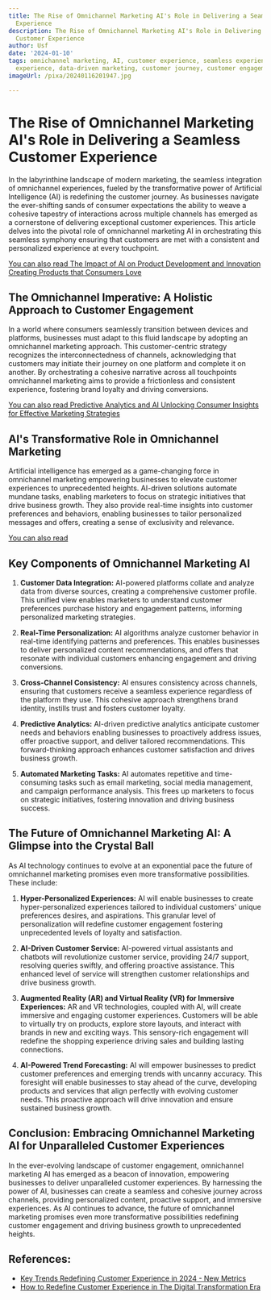 ```yaml
---
title: The Rise of Omnichannel Marketing AI's Role in Delivering a Seamless Customer
  Experience
description: The Rise of Omnichannel Marketing AI's Role in Delivering a Seamless
  Customer Experience
author: Usf
date: '2024-01-10'
tags: omnichannel marketing, AI, customer experience, seamless experience, personalized
  experience, data-driven marketing, customer journey, customer engagement
imageUrl: /pixa/20240116201947.jpg

---
```

# The Rise  of Omnichannel Marketing AI's Role in Delivering a Seamless  Customer Experience

In the labyrinthine landscape of modern marketing,  the seamless integration of omnichannel experiences, fueled  by the transformative power of Artificial Intelligence (AI) is  redefining the customer journey. As businesses navigate the ever-shifting sands of consumer expectations the  ability to weave a cohesive tapestry of interactions across multiple channels has emerged as a cornerstone of delivering exceptional customer experiences. This article delves into the pivotal role of omnichannel marketing AI in orchestrating this seamless symphony ensuring that customers  are met with a  consistent and personalized experience at every touchpoint.

[You can also read The Impact of AI on Product Development and Innovation Creating Products that Consumers Love](The%20Impact%20of%20AI%20on%20Product%20Development%20and%20Innovation%20Creating%20Products%20that%20Consumers%20Love)


## The Omnichannel Imperative: A Holistic Approach to Customer Engagement

In a world where consumers seamlessly transition between devices and platforms, businesses must adapt to this fluid  landscape by  adopting an  omnichannel marketing approach. This customer-centric strategy recognizes the interconnectedness  of  channels,  acknowledging that customers may initiate their journey on one platform  and complete it on another. By  orchestrating a cohesive narrative across all touchpoints omnichannel marketing aims to provide a frictionless and consistent experience, fostering brand loyalty and driving conversions.

[You can also read  Predictive Analytics and AI Unlocking Consumer Insights  for Effective Marketing  Strategies](Predictive%20Analytics%20and%20AI%20Unlocking%20Consumer%20Insights%20for%20Effective%20Marketing%20Strategies)


## AI's Transformative Role in Omnichannel  Marketing

Artificial intelligence  has emerged as a game-changing force in omnichannel marketing empowering businesses to elevate customer experiences to unprecedented heights. AI-driven solutions automate  mundane tasks, enabling  marketers to focus on strategic initiatives that drive business growth. They also provide real-time insights into customer preferences and behaviors,  enabling businesses  to  tailor personalized messages and offers, creating a sense of exclusivity and relevance.

[You can also read ]()


## Key Components of Omnichannel Marketing AI

1. **Customer Data Integration:** AI-powered platforms collate and analyze data  from diverse sources, creating a comprehensive customer profile. This unified  view  enables marketers  to understand customer preferences purchase history and engagement patterns, informing personalized marketing strategies.

2. **Real-Time Personalization:** AI algorithms analyze customer  behavior in real-time identifying patterns and preferences. This enables businesses  to deliver personalized content recommendations, and offers that resonate  with individual customers enhancing engagement  and driving conversions.

3. **Cross-Channel Consistency:** AI ensures consistency across channels, ensuring that customers receive a seamless experience regardless of the  platform  they use. This cohesive approach strengthens brand identity, instills trust and  fosters customer loyalty.

4. **Predictive Analytics:** AI-driven predictive analytics anticipate customer needs and behaviors enabling businesses to proactively address issues,  offer proactive support, and deliver tailored recommendations.  This forward-thinking approach enhances customer satisfaction and drives  business growth.

5. **Automated  Marketing Tasks:** AI automates repetitive and time-consuming tasks such  as email marketing, social media management, and campaign performance analysis. This frees up  marketers to focus on strategic initiatives, fostering innovation and driving business success.

## The Future of Omnichannel Marketing AI:  A Glimpse into the Crystal Ball

As  AI  technology continues to  evolve  at an exponential  pace the  future of omnichannel marketing promises even more transformative possibilities. These include:

1.  **Hyper-Personalized Experiences:**  AI will enable businesses to create hyper-personalized experiences tailored  to individual customers' unique preferences desires, and aspirations. This granular level of personalization will redefine  customer engagement fostering unprecedented levels of loyalty  and satisfaction.

2. **AI-Driven Customer Service:** AI-powered virtual assistants and chatbots will revolutionize customer service, providing 24/7 support, resolving queries swiftly, and offering proactive assistance. This enhanced  level of  service will strengthen customer relationships and drive  business growth.

3. **Augmented  Reality (AR) and Virtual Reality (VR) for Immersive Experiences:** AR  and VR technologies, coupled with AI, will create immersive and engaging customer experiences. Customers will be able to virtually  try on products, explore store layouts, and interact with brands  in new and exciting ways. This sensory-rich engagement  will redefine the shopping experience driving sales and building lasting connections.

4. **AI-Powered Trend Forecasting:** AI will empower businesses to predict customer preferences and emerging trends  with uncanny accuracy. This foresight will enable businesses to stay ahead of the curve, developing products and services that align  perfectly with evolving customer needs. This proactive approach  will drive  innovation  and  ensure sustained business growth.

## Conclusion: Embracing Omnichannel Marketing AI for Unparalleled Customer Experiences

In the ever-evolving landscape of customer engagement, omnichannel marketing AI has emerged as  a beacon of innovation, empowering businesses to deliver unparalleled  customer experiences. By harnessing the power of AI, businesses  can create a  seamless and cohesive journey across channels, providing personalized content, proactive support, and immersive experiences. As AI continues to advance, the future of omnichannel marketing promises even more transformative possibilities redefining customer engagement and driving  business growth to unprecedented heights.

## References:
- [Key Trends Redefining Customer Experience in 2024 - New Metrics](https://www.newmetrics.net/insights/redefining-customer-experience-in-2024-key-trends-shaping-the-future/)
- [How to Redefine Customer Experience in The Digital Transformation Era](https://www.classicinformatics.com/blog/redefine-customer-experience-in-digital-transformation)
